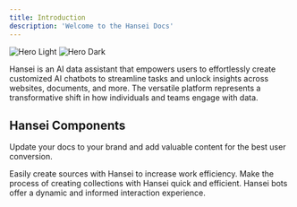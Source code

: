 ```yaml
---
title: Introduction
description: 'Welcome to the Hansei Docs'
---
```


<img
  className="block dark:hidden"
  src="/images/hansei/hero-light.png"
  alt="Hero Light"
/>
<img
  className="hidden dark:block"
  src="/images/hansei/hero-dark.png"
  alt="Hero Dark"
/>

Hansei is an AI data assistant that empowers users to effortlessly create customized AI chatbots to streamline tasks and unlock insights across websites, documents, and more. The versatile platform represents a transformative shift in how individuals and teams engage with data.

## Hansei Components

Update your docs to your brand and add valuable content for the best user conversion.

<CardGroup cols={2}>
  <Card
    title="Sources"
    icon="code"
    href="/essentials/source"
  >
    Easily create sources with Hansei to increase work efficiency.
  </Card>
  <Card
    title="Collections"
    icon="palette"
    href="/essentials/collection"
  >
    Make the process of creating collections with Hansei quick and efficient.
  </Card>
  <Card
    title="Bots"
    icon="screwdriver-wrench"
    href="/essentials/bot"
  >
    Hansei bots offer a dynamic and informed interaction experience.
  </Card>
</CardGroup>

